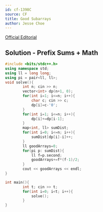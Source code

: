 ```yaml
---
id: cf-1398C
source: CF
title: Good Subarrays
author: Jesse Choe
---
```

[Official Editorial](https://codeforces.com/blog/entry/81506)

## Solution - Prefix Sums + Math

<LanguageSection>

<CPPSection>

```cpp
#include <bits/stdc++.h>
using namespace std;
using ll = long long;
using pi = pair<ll, ll>;
void solve(){
		int n; cin >> n;
		vector<int> dp(n+1, 0);
		for(int i=1; i<=n; i++){
			char c; cin >> c;
			dp[i]=c-'0';
		}
		for(int i=1; i<=n; i++){
			dp[i]+=dp[i-1];
		}
		map<int, ll> sumDist;
		for(int i=0; i<=n; i++){
			sumDist[dp[i]-i]++;
		}
		ll goodArrays=0;
		for(pi p: sumDist){
			ll f=p.second;
			goodArrays+=f*(f-1)/2;
		}
		cout << goodArrays << endl;
}

int main(){
		int t; cin >> t;
		for(int i=0; i<t; i++){
			solve();
		}
}
```
</CPPSection>

</LanguageSection>
